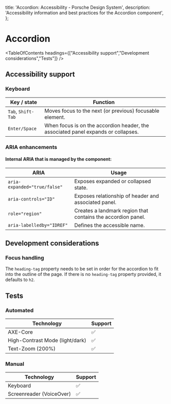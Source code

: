 
  title: 'Accordion: Accessibility - Porsche Design System',
  description: 'Accessibility information and best practices for the Accordion component',
};

# Accordion <ComponentStatus tagName="p-accordion"></ComponentStatus>

<TableOfContents headings={["Accessibility support","Development considerations","Tests"]} />

## Accessibility support

### Keyboard

| Key / state        | Function                                                                          |
| ------------------ | --------------------------------------------------------------------------------- |
| `Tab`, `Shift-Tab` | Moves focus to the next (or previous) focusable element.                          |
| `Enter/Space`      | When focus is on the accordion header, the associated panel expands or collapses. |

### ARIA enhancements

#### Internal **ARIA** that is managed by the component:

| ARIA                         | Usage                                                        |
| ---------------------------- | ------------------------------------------------------------ |
| `aria-expanded="true/false"` | Exposes expanded or collapsed state.                         |
| `aria-controls="ID"`         | Exposes relationship of header and associated panel.         |
| `role="region"`              | Creates a landmark region that contains the accordion panel. |
| `aria-labelledby="IDREF"`    | Defines the accessible name.                                 |

## Development considerations

### Focus handling

The `heading-tag` property needs to be set in order for the accordion to fit into the outline of the page. If there is
no `heading-tag` property provided, it defaults to `h2`.

## Tests

### Automated

| Technology                      | Support |
| ------------------------------- | ------- |
| AXE-Core                        | ✅      |
| High-Contrast Mode (light/dark) | ✅      |
| Text-Zoom (200%)                | ✅      |

### Manual

| Technology               | Support |
| ------------------------ | ------- |
| Keyboard                 | ✅      |
| Screenreader (VoiceOver) | ✅      |
